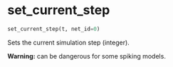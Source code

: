 # set_current_step { #ANNarchy.core.Global.set_current_step }

```python
set_current_step(t, net_id=0)
```

Sets the current simulation step (integer).

**Warning:** can be dangerous for some spiking models.